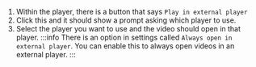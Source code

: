 1. Within the player, there is a button that says `Play in external player`
2. Click this and it should show a prompt asking which player to use.
3. Select the player you want to use and the video should open in that player.
   :::info
   There is an option in settings called `Always open in external player`. You can enable this to always open videos in an external player.
   :::
